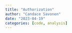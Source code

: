 ```yaml
---
title: "Authorization"
author: "Candace Savonen"
date: "2023-04-19"
categories: [code, analysis]
---
```



